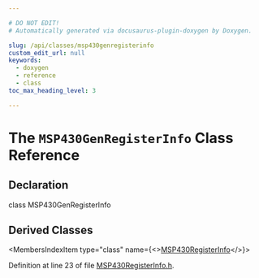 ```yaml
---

# DO NOT EDIT!
# Automatically generated via docusaurus-plugin-doxygen by Doxygen.

slug: /api/classes/msp430genregisterinfo
custom_edit_url: null
keywords:
  - doxygen
  - reference
  - class
toc_max_heading_level: 3

---
```





# The `MSP430GenRegisterInfo` Class Reference

<DoxygenPage pluginConfig={pluginConfig}>



## Declaration

<CodeBlock>class MSP430GenRegisterInfo</CodeBlock>

## Derived Classes

<MembersIndex>

<MembersIndexItem
  type="class"
  name={<><a href="/docs/api/classes/llvm/msp430registerinfo">MSP430RegisterInfo</a></>}>
</MembersIndexItem>

</MembersIndex>


Definition at line 23 of file <a href="/docs/api/files/lib/lib/target/lib/target/msp430/msp430registerinfo-h">MSP430RegisterInfo.h</a>.

</DoxygenPage>
